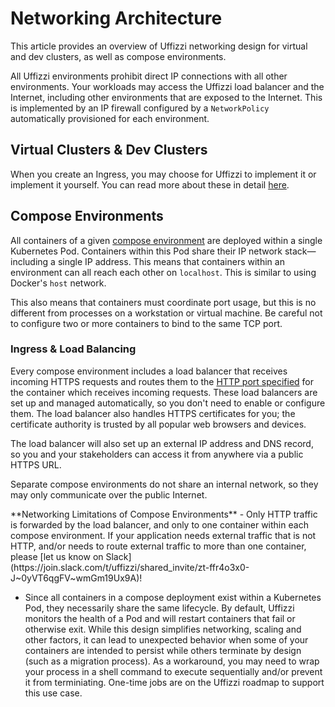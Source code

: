 
# Networking Architecture

This article provides an overview of Uffizzi networking design for virtual and dev clusters, as well as compose environments.

All Uffizzi environments prohibit direct IP connections with all other environments. Your workloads may access the Uffizzi load balancer and the Internet, including other environments that are exposed to the Internet. This is implemented by an IP firewall configured by a `NetworkPolicy` automatically provisioned for each environment.

## Virtual Clusters & Dev Clusters

When you create an Ingress, you may choose for Uffizzi to implement it or implement it yourself.  You can read more about these in detail [here](/ingress).

## Compose Environments

All containers of a given [compose environment](/core-concepts) are deployed within a single Kubernetes Pod. Containers within this Pod share their IP network stack—including a single IP address. This means that containers within an environment can all reach each other on `localhost`. This is similar to using Docker's `host` network.

This also means that containers must coordinate port usage, but this is no different from processes on a workstation or virtual machine. Be careful not to configure two or more containers to bind to the same TCP port.

### Ingress & Load Balancing

Every compose environment includes a load balancer that receives incoming HTTPS requests and routes them to the [HTTP port specified](https://docs.uffizzi.com/references/compose-spec/#ingress-required) for the container which receives incoming requests. These load balancers are set up and managed automatically, so you don't need to enable or configure them. The load balancer also handles HTTPS certificates for you; the certificate authority is trusted by all popular web browsers and devices.

The load balancer will also set up an external IP address and DNS record, so you and your stakeholders can access it from anywhere via a public HTTPS URL.

Separate compose environments do not share an internal network, so they may only communicate over the public Internet.

<Callout type="warning">
**Networking Limitations of Compose Environments**
- Only HTTP traffic is forwarded by the load balancer, and only to one container within each compose environment. If your application needs external traffic that is not HTTP, and/or needs to route external traffic to more than one container, please [let us know on Slack](https://join.slack.com/t/uffizzi/shared_invite/zt-ffr4o3x0-J~0yVT6qgFV~wmGm19Ux9A)!

- Since all containers in a compose deployment exist within a Kubernetes Pod, they necessarily share the same lifecycle. By default, Uffizzi monitors the health of a Pod and will restart containers that fail or otherwise exit. While this design simplifies networking, scaling and other factors, it can lead to unexpected behavior when some of your containers are intended to persist while others terminate by design (such as a migration process). As a workaround, you may need to wrap your process in a shell command to execute sequentially and/or prevent it from terminiating. One-time jobs are on the Uffizzi roadmap to support this use case.
</Callout>
